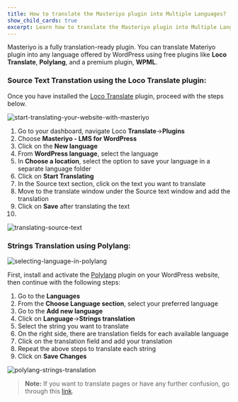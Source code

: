 ```yaml
---
title: How to translate the Masteriyo plugin into Multiple Languages?
show_child_cards: true
excerpt: Learn how to translate the Masteriyo plugin into Multiple Languages supported by WordPress.
---
```


Masteriyo is a fully translation-ready plugin. You can translate Materiyo plugin into any language offered by WordPress using free plugins like **Loco Translate**, **Polylang**, and a premium plugin, **WPML**. 

### Source Text Transtation using the Loco Translate plugin:

Once you have installed the [Loco Translate](https://wordpress.org/plugins/loco-translate) plugin, proceed with the steps below. 

![start-translating-your-website-with-masteriyo](https://user-images.githubusercontent.com/24367265/189650571-763c7645-3968-4b91-b0d7-a2e7fd92f73f.png)

1. Go to your dashboard, navigate Loco **Translate**->**Plugins**
2. Choose  **Masteriyo - LMS for WordPress**
3. Click on the **New language**
4. From  **WordPress language**, select the language
5. In **Choose a location**, select the option to save your language in a separate language folder
6. Click on **Start Translating**
7. In the Source text section, click on the text you want to translate
8. Move to the translate window under the Source text window and add the translation
9. Click on **Save** after translating the text
10. 


![translating-source-text](https://user-images.githubusercontent.com/24367265/189650518-f257816f-421f-4046-8ea6-8f02fe051774.png)

### Strings Translation using Polylang:

![selecting-language-in-polylang](https://user-images.githubusercontent.com/24367265/189650626-4171becd-0b82-497a-b4a9-738357ec1f24.png)

First, install and activate the [Polylang](https://wordpress.org/plugins/polylang) plugin on your WordPress website, then continue with the following steps:
1. Go to the **Languages**
2. From the **Choose Language section**, select your preferred language
3. Go to the **Add new language** 
4. Click on **Language**->**Strings translation**
5. Select the string you want to translate
6. On the right side, there are translation fields for each available language
7. Click on the translation field and add your translation
8. Repeat the above steps to translate each string
9. Click on **Save Changes** 

![polylang-strings-translation](https://user-images.githubusercontent.com/24367265/189650320-250cf8de-de9f-4aed-a763-6b91adbea10d.png)

> **Note:** If you want to translate pages or have any further confusion, go through this [link](https://polylang.pro/doc/translating-pages-posts-categories-and-tags/).
